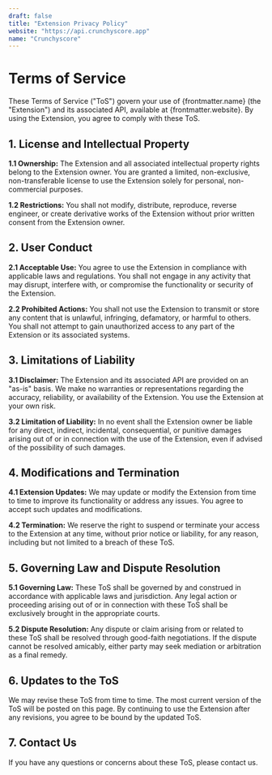 ```yaml
---
draft: false
title: "Extension Privacy Policy"
website: "https://api.crunchyscore.app"
name: "Crunchyscore"
---
```


# Terms of Service

These Terms of Service ("ToS") govern your use of {frontmatter.name} (the "Extension") and its associated API, available at {frontmatter.website}. By using the Extension, you agree to comply with these ToS.

## 1. License and Intellectual Property

**1.1 Ownership:** The Extension and all associated intellectual property rights belong to the Extension owner. You are granted a limited, non-exclusive, non-transferable license to use the Extension solely for personal, non-commercial purposes.

**1.2 Restrictions:** You shall not modify, distribute, reproduce, reverse engineer, or create derivative works of the Extension without prior written consent from the Extension owner.

## 2. User Conduct

**2.1 Acceptable Use:** You agree to use the Extension in compliance with applicable laws and regulations. You shall not engage in any activity that may disrupt, interfere with, or compromise the functionality or security of the Extension.

**2.2 Prohibited Actions:** You shall not use the Extension to transmit or store any content that is unlawful, infringing, defamatory, or harmful to others. You shall not attempt to gain unauthorized access to any part of the Extension or its associated systems.

## 3. Limitations of Liability

**3.1 Disclaimer:** The Extension and its associated API are provided on an "as-is" basis. We make no warranties or representations regarding the accuracy, reliability, or availability of the Extension. You use the Extension at your own risk.

**3.2 Limitation of Liability:** In no event shall the Extension owner be liable for any direct, indirect, incidental, consequential, or punitive damages arising out of or in connection with the use of the Extension, even if advised of the possibility of such damages.

## 4. Modifications and Termination

**4.1 Extension Updates:** We may update or modify the Extension from time to time to improve its functionality or address any issues. You agree to accept such updates and modifications.

**4.2 Termination:** We reserve the right to suspend or terminate your access to the Extension at any time, without prior notice or liability, for any reason, including but not limited to a breach of these ToS.

## 5. Governing Law and Dispute Resolution

**5.1 Governing Law:** These ToS shall be governed by and construed in accordance with applicable laws and jurisdiction. Any legal action or proceeding arising out of or in connection with these ToS shall be exclusively brought in the appropriate courts.

**5.2 Dispute Resolution:** Any dispute or claim arising from or related to these ToS shall be resolved through good-faith negotiations. If the dispute cannot be resolved amicably, either party may seek mediation or arbitration as a final remedy.

## 6. Updates to the ToS

We may revise these ToS from time to time. The most current version of the ToS will be posted on this page. By continuing to use the Extension after any revisions, you agree to be bound by the updated ToS.

## 7. Contact Us

If you have any questions or concerns about these ToS, please contact us.

